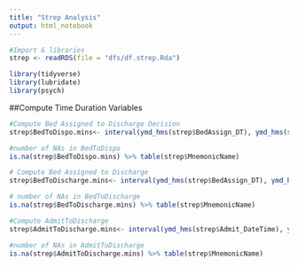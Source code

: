 ```yaml
---
title: "Strep Analysis"
output: html_notebook
---
```


```r
#Import & libraries
strep <- readRDS(file = "dfs/df.strep.Rda")

library(tidyverse)
library(lubridate)
library(psych)
```

##Compute Time Duration Variables

```r
#Compute Bed Assigned to Discharge Decision
strep$BedToDispo.mins<- interval(ymd_hms(strep$BedAssign_DT), ymd_hms(strep$DischargeDecision_DT)) %>% as.duration()/dminutes(1)

#number of NAs in BedToDispo
is.na(strep$BedToDispo.mins) %>% table(strep$MnemonicName)
```

```r
# Compute Bed Assigned to Discharge
strep$BedToDischarge.mins<- interval(ymd_hms(strep$BedAssign_DT), ymd_hms(strep$Discharge_DateTime)) %>% as.duration()/dminutes(1)

# number of NAs in BedToDischarge
is.na(strep$BedToDischarge.mins) %>% table(strep$MnemonicName)
```


```r
#Compute AdmitToDischarge
strep$AdmitToDischarge.mins<- interval(ymd_hms(strep$Admit_DateTime), ymd_hms(strep$Discharge_DateTime)) %>% as.duration()/dminutes(1)

#number of NAs in AdmitToDischarge
is.na(strep$AdmitToDischarge.mins) %>% table(strep$MnemonicName)
```

